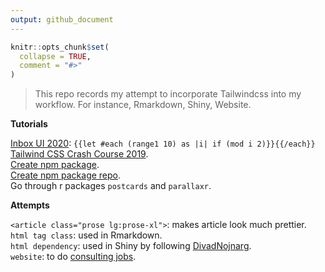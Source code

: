 ```yaml
---
output: github_document
---
```



```r
knitr::opts_chunk$set(
  collapse = TRUE,
  comment = "#>"
)
```


>This repo records my attempt to incorporate Tailwindcss into my workflow. For instance, Rmarkdown, Shiny, Website.     


**Tutorials**


[Inbox UI 2020](https://www.youtube.com/watch?v=cg1qbkG0KRI): `{{let #each (range1 10) as |i| if (mod i 2)}}{{/each}}`   
[Tailwind CSS Crash Course 2019](https://www.youtube.com/watch?v=UBOj6rqRUME).     
[Create npm package](https://www.youtube.com/watch?v=4zzbNac6f6Q).       
[Create npm package repo](https://github.com/designcourse/shadowizard).       
Go through r packages `postcards` and `parallaxr`. 


**Attempts**    


`<article class="prose lg:prose-xl">`: makes article look much prettier.     
`html tag class`: used in Rmarkdown.      
`html dependency`: used in Shiny by following [DivadNojnarg](https://github.com/DivadNojnarg/CaPO4Sim).     
`website`: to do [consulting jobs](https://stewartli.github.io/tailwindcss/).         


   




